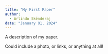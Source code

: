 ```yaml
---
title: "My First Paper"
author: 
  - Arlindo Skënderaj
date: "January 01, 2024"
---
```


A description of my paper.

Could include a photo, or links, or anything at all!